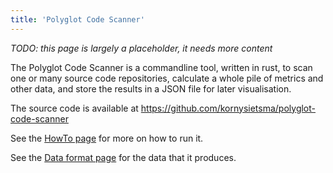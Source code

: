 ```yaml
---
title: 'Polyglot Code Scanner'
---
```

*TODO: this page is largely a placeholder, it needs more content*

The Polyglot Code Scanner is a commandline tool, written in rust, to scan one or many source code repositories, calculate a whole pile of metrics and other data, and store the results in a JSON file for later visualisation.

The source code is available at <https://github.com/kornysietsma/polyglot-code-scanner>


See the [HowTo page](/tools/scanner/howto) for more on how to run it.

See the [Data format page](/tools/explorer/data-format) for the data that it produces.

